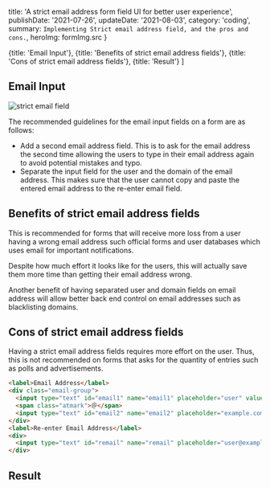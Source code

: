 

  title: 'A strict email address form field UI for better user experience',
  publishDate: '2021-07-26',
  updateDate: '2021-08-03',
  category: 'coding',
  summary: `Implementing Strict email address field, and the pros and cons.`,
  heroImg: formImg.src
}

  {title: 'Email Input'},
  {title: 'Benefits of strict email address fields'}, 
  {title: 'Cons of strict email address fields'},
  {title: 'Result'}
]


## Email Input

<img src={formImg} alt="strict email field" type="imgBlock" />

The recommended guidelines for the email input fields on a form are as follows:

- Add a second email address field. This is to ask for the email address the second time allowing the users to type in their email address again to avoid potential mistakes and typo.
- Separate the input field for the user and the domain of the email address. This makes sure that the user cannot copy and paste the entered email address to the re-enter email field.

## Benefits of strict email address fields

This is recommended for forms that will receive more loss from a user having a wrong email address such official forms and user databases which uses email for important notifications.

Despite how much effort it looks like for the users, this will actually save them more time than getting their email address wrong.

Another benefit of having separated user and domain fields on email address will allow better back end control on email addresses such as blacklisting domains.

## Cons of strict email address fields

Having a strict email address fields requires more effort on the user. Thus, this is not recommended on forms that asks for the quantity of entries such as polls and advertisements.

```html
<label>Email Address</label>
<div class="email-group">
  <input type="text" id="email1" name="email1" placeholder="user" value="">
  <span class="atmark">＠</span>
  <input type="text" id="email2" name="email2" placeholder="example.com" value="">
</div>
<label>Re-enter Email Address</label>
<div>
  <input type="text" id="remail" name="remail" placeholder="user@example.com" value="">
</div>
```

## Result

<CodePreview height="300" hash="poPppPr" />